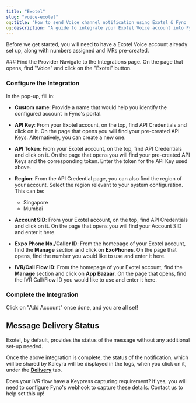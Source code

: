 ```yaml
---
title: "Exotel"
slug: "voice-exotel"
og:title: "How to send Voice channel notification using Exotel & Fyno | Help Document"
og:description: "A guide to integrate your Exotel Voice account into Fyno."
---
```


Before we get started, you will need to have a Exotel Voice account already set up, along with numbers assigned and IVRs pre-created.

<Steps>
### Find the Provider
Navigate to the Integrations page. On the page that opens, find "Voice" and click on the "Exotel" button.

### Configure the Integration

In the pop-up, fill in:

- **Custom name**: Provide a name that would help you identify the configured account in Fyno's portal.

- **API Key**: From your Exotel account, on the top, find API Credentials and click on it. On the page that opens you will find your pre-created API Keys. Alternatively, you can create a new one.

- **API Token**: From your Exotel account, on the top, find API Credentials and click on it. On the page that opens you will find your pre-created API Keys and the corresponding token. Enter the token for the API Key used above.

- **Region**: From the API Credential page, you can also find the region of your account. Select the region relevant to your system configuration. This can be:

  - Singapore
  - Mumbai

- **Account SID**: From your Exotel account, on the top, find API Credentials and click on it. On the page that opens you will find your Account SID and enter it here.

- **Expo Phone No./Caller ID**: From the homepage of your Exotel account, find the **Manage** section and click on **ExoPhones**. On the page that opens, find the number you would like to use and enter it here.

- **IVR/Call Flow ID**: From the homepage of your Exotel account, find the **Manage** section and click on **App Bazaar**. On the page that opens, find the IVR Call/Flow ID you would like to use and enter it here.

### Complete the Integration

Click on "Add Account" once done, and you are all set!

</Steps>

## Message Delivery Status

Exotel, by default, provides the status of the message without any additional set-up needed.

Once the above integration is complete, the status of the notification, which will be shared by Kaleyra will be displayed in the logs, when you click on it, under the **[Delivery](./log-details-delivery)** tab.

<Tip title="Keypress Capture?">Does your IVR flow have a Keypress capturing requirement? If yes, you will need to configure Fyno's webhook to capture these details. Contact us to help set this up!</Tip>
